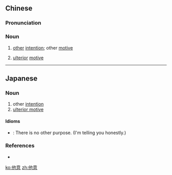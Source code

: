 ==Chinese==
{{zh-forms}}

===Pronunciation===
{{zh-pron
|m=tāyì
|cat=n
}}

===Noun===
{{zh-noun}}

# [[other]] [[intention]]; other [[motive]]
#: {{zh-x|別無他意|There is no other purpose.}}
# [[ulterior]] [[motive]]

----

==Japanese==
{{ja-kanjitab|た|い|yomi=on}}

===Noun===
{{ja-noun|たい}}

# other [[intention]]
# [[ulterior motive]]

====Idioms====
* {{ja-r|他意はない|たい は ない}}: There is no other purpose. (I'm telling you honestly.)

===References===
* {{R:Shogakukan}}

[[ko:他意]]
[[zh:他意]]